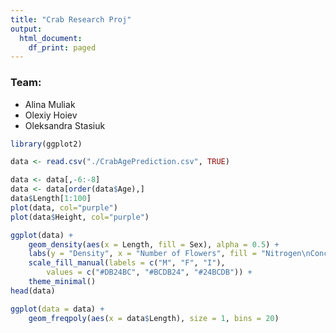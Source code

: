 ```yaml
---
title: "Crab Research Proj"
output:
  html_document:
    df_print: paged
---
```


### Team:
- Alina Muliak
- Olexiy Hoiev
- Oleksandra Stasiuk


```r
library(ggplot2)
```

```r
data <- read.csv("./CrabAgePrediction.csv", TRUE)

data <- data[,-6:-8]
data <- data[order(data$Age),]
data$Length[1:100]
plot(data, col="purple")
plot(data$Height, col="purple")

ggplot(data) +
    geom_density(aes(x = Length, fill = Sex), alpha = 0.5) +
    labs(y = "Density", x = "Number of Flowers", fill = "Nitrogen\nConcentration") +
    scale_fill_manual(labels = c("M", "F", "I"),
        values = c("#DB24BC", "#BCDB24", "#24BCDB")) +
    theme_minimal()
head(data)
```


```r
ggplot(data = data) +
    geom_freqpoly(aes(x = data$Length), size = 1, bins = 20)
```